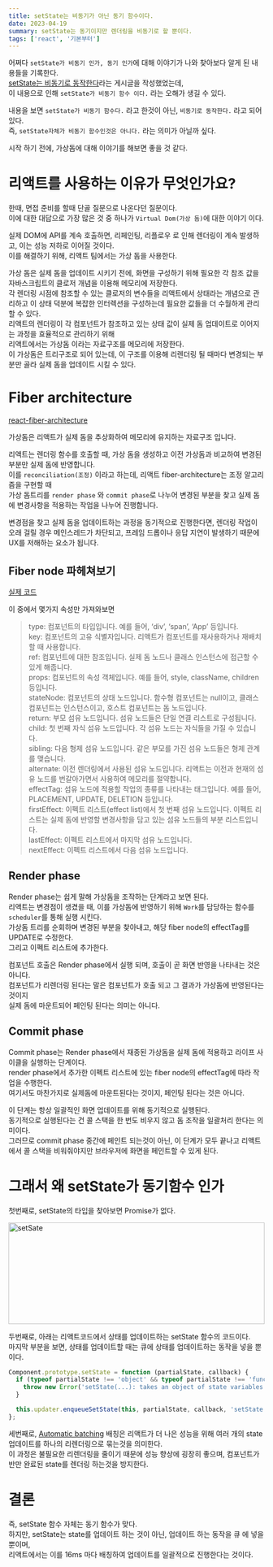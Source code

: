 ```yaml
---
title: setState는 비동기가 아닌 동기 함수이다.
date: 2023-04-19
summary: setState는 동기이지만 렌더링을 비동기로 할 뿐이다.
tags: ['react', '기본부터']
---
```


어쩌다 `setState가 비동기 인가, 동기 인가`에 대해 이야기가 나와 찾아보다 알게 된 내용들을 기록한다.<br/>
[setState는 비동기로 동작한다](https://daeeun-dev.vercel.app/blog/Why_is_setState_asynchronous)라는 게시글을 작성했었는데,<br/>
이 내용으로 인해 `setState가 비동기 함수 이다.` 라는 오해가 생길 수 있다.

내용을 보면 `setState가 비동기 함수다.` 라고 한것이 아닌, `비동기로 동작한다.` 라고 되어있다.<br/>
즉, `setState자체가 비동기 함수인것은 아니다.` 라는 의미가 아닐까 싶다.

시작 하기 전에, 가상돔에 대해 이야기를 해보면 좋을 것 같다.

# 리액트를 사용하는 이유가 무엇인가요?

한때, 면접 준비를 할때 단골 질문으로 나온다던 질문이다.<br/>
이에 대한 대답으로 가장 많은 것 중 하나가 `Virtual Dom(가상 돔)`에 대한 이야기 이다.

실제 DOM에 API를 계속 호출하면, 리페인팅, 리플로우 로 인해 렌더링이 계속 발생하고, 이는 성능 저하로 이어질 것이다.<br/>
이를 해결하기 위해, 리액트 팀에서는 가상 돔을 사용한다.

가상 돔은 실제 돔을 업데이트 시키기 전에, 화면을 구성하기 위해 필요한 각 참조 값을 자바스크립트의 클로저 개념을 이용해 메모리에 저장한다.<br/>
각 렌더링 시점에 참조할 수 있는 클로저의 변수들을 리액트에서 상태라는 개념으로 관리하고 이 상태 덕분에 복잡한 인터렉션을 구성하는데 필요한 값들을
더 수월하게 관리할 수 있다.<br/>
리액트의 렌더링이 각 컴포넌트가 참조하고 있는 상태 값이 실제 돔 업데이트로 이어지는 과정을 효율적으로 관리하기 위해<br/>
리액트에서는 가상돔 이라는 자료구조를 메모리에 저장한다.<br/>
이 가상돔은 트리구조로 되어 있는데, 이 구조를 이용해 리렌더링 될 때마다 변경되는 부분만 골라 실제 돔을 업데이트 시킬 수 있다.

# Fiber architecture

[react-fiber-architecture](https://github.com/acdlite/react-fiber-architecture)

가상돔은 리액트가 실제 돔을 추상화하여 메모리에 유지하는 자료구조 입니다.

리액트는 렌더링 함수를 호출할 때, 가상 돔을 생성하고 이전 가상돔과 비교하여 변경된 부분만 실제 돔에 반영합니다.<br/>
이를 `reconciliation(조정)` 이라고 하는데, 리액트 fiber-architecture는 조정 알고리즘을 구현할 때<br/>
가상 돔트리를 `render phase` 와 `commit phase`로 나누어 변경된 부분을 찾고 실제 돔에 변경사항을 적용하는 작업을 나누어 진행합니다.

변경점을 찾고 실제 돔을 업데이트하는 과정을 동기적으로 진행한다면, 렌더링 작업이 오래 걸릴 경우 메인스레드가 차단되고, 프레임 드롭이나 응답 지연이 발생하기 때문에
UX를 저해하는 요소가 됩니다.

## Fiber node 파헤쳐보기

[실제 코드](https://github.com/facebook/react/blob/main/packages/react-reconciler/src/ReactInternalTypes.js#L81)

이 중에서 몇가지 속성만 가져와보면

> type: 컴포넌트의 타입입니다. 예를 들어, ‘div’, ‘span’, ‘App’ 등입니다.<br/>
> key: 컴포넌트의 고유 식별자입니다. 리액트가 컴포넌트를 재사용하거나 재배치할 때 사용합니다.<br/>
> ref: 컴포넌트에 대한 참조입니다. 실제 돔 노드나 클래스 인스턴스에 접근할 수 있게 해줍니다.<br/>
> props: 컴포넌트의 속성 객체입니다. 예를 들어, style, className, children 등입니다.<br/>
> stateNode: 컴포넌트의 상태 노드입니다. 함수형 컴포넌트는 null이고, 클래스 컴포넌트는 인스턴스이고, 호스트 컴포넌트는 돔 노드입니다.<br/>
> return: 부모 섬유 노드입니다. 섬유 노드들은 단일 연결 리스트로 구성됩니다.<br/>
> child: 첫 번째 자식 섬유 노드입니다. 각 섬유 노드는 자식들을 가질 수 있습니다.<br/>
> sibling: 다음 형제 섬유 노드입니다. 같은 부모를 가진 섬유 노드들은 형제 관계를 맺습니다.<br/>
> alternate: 이전 렌더링에서 사용된 섬유 노드입니다. 리액트는 이전과 현재의 섬유 노드를 번갈아가면서 사용하여 메모리를 절약합니다.<br/>
> effectTag: 섬유 노드에 적용할 작업의 종류를 나타내는 태그입니다. 예를 들어, PLACEMENT, UPDATE, DELETION 등입니다.<br/>
> firstEffect: 이펙트 리스트(effect list)에서 첫 번째 섬유 노드입니다. 이펙트 리스트는 실제 돔에 반영할 변경사항을 담고 있는 섬유 노드들의 부분 리스트입니다.<br/>
> lastEffect: 이펙트 리스트에서 마지막 섬유 노드입니다.<br/>
> nextEffect: 이펙트 리스트에서 다음 섬유 노드입니다.<br/>

## Render phase

Render phase는 쉽게 말해 가상돔을 조작하는 단계라고 보면 된다.<br/>
리액트는 변경점이 생겼을 때, 이를 가상돔에 반영하기 위해 `Work`를 담당하는 함수를 `scheduler`를 통해 실행 시킨다.<br/>
가상돔 트리를 순회하며 변경된 부분을 찾아내고, 해당 fiber node의 effectTag를 UPDATE로 수정한다.<br/>
그리고 이펙트 리스트에 추가한다.<br/>

컴포넌트 호출은 Render phase에서 실행 되며, 호출이 곧 화면 반영을 나타내는 것은 아니다.<br/>
컴포넌트가 리렌더링 된다는 말은 컴포넌트가 호출 되고 그 결과가 가상돔에 반영된다는 것이지<br/>
실제 돔에 마운트되어 페인팅 된다는 의미는 아니다.

## Commit phase

Commit phase는 Render phase에서 재종된 가상돔을 실제 돔에 적용하고 라이프 사이클을 실행하는 단계이다.<br/>
render phase에서 추가한 이펙트 리스트에 있는 fiber node의 effectTag에 따라 작업을 수행한다.<br/>
여기서도 마찬가지로 실제돔에 마운트된다는 것이지, 페인팅 된다는 것은 아니다.<br/>

이 단계는 항상 일괄적인 화면 업데이트를 위해 동기적으로 실행된다.<br/>
동기적으로 실행된다는 건 콜 스택을 한 번도 비우지 않고 돔 조작을 일괄처리 한다는 의미이다.<br/>
그러므로 commit phase 중간에 페인트 되는것이 아닌, 이 단계가 모두 끝나고 리액트에서 콜 스택을 비워줘야지만 브라우저에 화면을 페인트할 수 있게 된다.<br/>

# 그래서 왜 setState가 동기함수 인가

첫번째로, setState의 타입을 찾아보면 Promise가 없다.

<img src="https://velog.velcdn.com/images/jay/post/a6be61b6-f5cf-4f55-9340-25ce6997a050/image.png" alt="setSate" width="100%" height="200px" loading="lazy" />

두번째로, 아래는 리액트코드에서 상태를 업데이트하는 setState 함수의 코드이다.<br/>
마지막 부분을 보면, 상태를 업데이트할 때는 큐에 상태를 업데이트하는 동작을 넣을 뿐이다.

```jsx
Component.prototype.setState = function (partialState, callback) {
  if (typeof partialState !== 'object' && typeof partialState !== 'function' && partialState != null) {
    throw new Error('setState(...): takes an object of state variables to update or a ' + 'function which returns an object of state variables.');
  }

  this.updater.enqueueSetState(this, partialState, callback, 'setState');
};
```

세번째로, [Automatic batching](https://github.com/reactwg/react-18/discussions/21)
배칭은 리액트가 더 나은 성능을 위해 여러 개의 state 업데이트를 하나의 리렌더링으로 묶는것을 의미한다.<br/>
이 과정은 불필요한 리렌더링을 줄이기 때문에 성능 향상에 굉장히 좋으며, 컴포넌트가 반만 완료된 state를 렌더링 하는것을 방지한다.<br/>

# 결론

즉, setState 함수 자체는 동기 함수가 맞다.<br/>
하지만, setState는 state를 업데이트 하는 것이 아닌, 업데이트 하는 동작을 큐 에 넣을뿐이며,<br/>
리액트에서는 이를 16ms 마다 배칭하여 업데이트를 일괄적으로 진행한다는 것이다.<br/>
